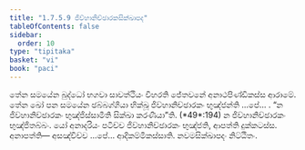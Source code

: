 ```yaml
---
title: "1.7.5.9 ජිව්හානිච්ඡාරකසික්ඛාපද"
tableOfContents: false
sidebar:
  order: 10
type: "tipitaka"
basket: "vi"
book: "paci"
---
```



<DynamicBreadcrumb />

<Division number="625" book="paci">

<Paragraph number="1929" book="paci">
තේන සමයේන බුද්ධෝ භගවා සාවත්ථියං විහරති ජේතවනේ අනාථපිණ්ඩිකස්ස ආරාමේ. තේන ඛෝ පන සමයේන ඡබ්බග්ගියා භික්ඛූ ජිව්හානිච්ඡාරකං භුඤ්ජන්ති …පේ… .
</Paragraph>

<Paragraph number="1930" book="paci">
<Emphasis>“න ජිව්හානිච්ඡාරකං භුඤ්ජිස්සාමීති සික්ඛා කරණීයා”</Emphasis>ති. (*49*:<Emphasis>194</Emphasis>)
</Paragraph>

<Paragraph number="1931" book="paci">
න ජිව්හානිච්ඡාරකං භුඤ්ජිතබ්බං. යෝ අනාදරියං පටිච්ච ජිව්හානිච්ඡාරකං භුඤ්ජති, ආපත්ති දුක්කටස්ස.
</Paragraph>

<Paragraph number="1932" book="paci">
අනාපත්ති— අසඤ්චිච්ච …පේ… ආදිකම්මිකස්සාති.

</Paragraph>
</Division>

<Paragraph number="1933" type="center" book="paci">
නවමසික්ඛාපදං නිට්ඨිතං.
</Paragraph>